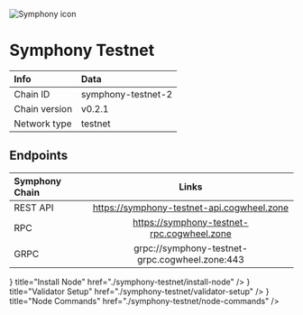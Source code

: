 
![Symphony icon](/icons/symphonyIcon.png)

# Symphony Testnet

| Info | Data |
| :------------      | :----------      |
| Chain ID           | symphony-testnet-2      |
| Chain version      | v0.2.1  |
| Network type       | testnet   |

## Endpoints

| Symphony  Chain | Links                                     |
| :------------           | :----------:                              |
| REST API                | https://symphony-testnet-api.cogwheel.zone      |
| RPC                     | https://symphony-testnet-rpc.cogwheel.zone      |
| GRPC                    | grpc://symphony-testnet-grpc.cogwheel.zone:443  |

<Cards>
  <Card
    icon={<ChevronRightIcon />}
    title="Install Node"
    href="./symphony-testnet/install-node"
  />
  <Card
    icon={<ChevronRightIcon />}
    title="Validator Setup"
    href="./symphony-testnet/validator-setup"
  />
  <Card
    icon={<ChevronRightIcon />}
    title="Node Commands"
    href="./symphony-testnet/node-commands"
  />
</Cards>

